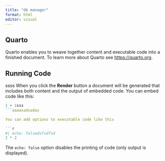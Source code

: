 ```yaml
---
title: "db manager"
format: html
editor: visual
---
```


## Quarto

Quarto enables you to weave together content and executable code into a finished document. To learn more about Quarto see <https://quarto.org>.

## Running Code
ssss
When you click the **Render** button a document will be generated that includes both content and the output of embedded code. You can embed code like this:

```r
1 + 1sss
```aaaasadsadas

You can add options to executable code like this

```r
#| echo: falsedsfsdfsd
2 * 2
```

The `echo: false` option disables the printing of code (only output is displayed).
